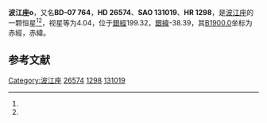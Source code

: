 {{Starbox begin
| name = 波江座ο
}}
{{Starbox observe
| epoch = [[J2000.0|J2000.0]]
| constell = [[波江座|波江座]]<ref name=SIMBAD>{{cite web
 | url=http://simbad.u-strasbg.fr/simbad/sim-id?Ident=HR+1298
 | title=Pulsating variable Star
 | publisher=Centre de Données astronomiques de Strasbourg
 | work=SIMBAD
 | accessdate=2012-07-13
 | archive-date=2020-12-02
 | archive-url=https://web.archive.org/web/20201202052953/http://simbad.u-strasbg.fr/simbad/sim-id?Ident=HR+1298
 | dead-url=no
 }}</ref><ref name=DATA>{{cite web
 | url=http://vizier.u-strasbg.fr/viz-bin/VizieR-5?-out.add=.&-source=5050&-corr=PK=HR&-out.max=9999&HR=1298
 | title=VizieR Detailed Page
 | accessdate=2012-07-13
 | archive-date=2020-12-02
 | archive-url=https://web.archive.org/web/20201202053002/http://vizier.u-strasbg.fr/viz-bin/VizieR-5?-out.add=.&-source=5050&-corr=PK%3DHR&-out.max=9999&HR=1298
 | dead-url=no
 }}</ref>
| 星官 = 
| ra = {{RA|4|11|51.9}}<ref name=SIMBAD /><ref name=DATA />
| dec = {{DEC|-6|50|15}}<ref name=SIMBAD /><ref name=DATA />
| appmag_v = 4.04<ref name=SIMBAD /><ref name=DATA />
}}
{{Starbox character
| class = F2II-III<ref name=SIMBAD /><ref name=DATA />
| b-v = 0.33<ref name=SIMBAD /><ref name=DATA />
| u-b = 0.13<ref name=SIMBAD /><ref name=DATA />
| r-i = 0.16<ref name=SIMBAD /><ref name=DATA />
| variable = 
}}
{{Starbox astrometry
| radial_v = 0.13
| prop_mo_ra = 11
| parallax = 0.033
| p_error = 
}}
{{Starbox catalog
| names =BD-07 764，[[SAO星表|SAO]] 131019，[[HD星表|HD]] 26574，[[HR星表|HR]] 1298}}
{{Starbox reference |Simbad=HR+1298}}
{{Starbox end}}

'''波江座ο'''，又名'''BD-07 764'''，'''HD 26574'''、'''SAO 131019'''、'''HR 1298'''，是[[波江座|波江座]]的一颗恒星<ref name=SIMBAD /><ref name=DATA />，视星等为4.04，位于[[銀道座標系|銀經]]199.32，[[銀道座標系|銀緯]]-38.39，其[[B1900.0|B1900.0]]坐标为赤經{{RA|4|6|59}}，赤緯{{DEC|-7|-38.39|54}}。

== 参考文献 ==
{{reflist}}

{{star-stub}}

{{波江座恒星}}
[[Category:波江座|Category:波江座]]
[[Category:HD和HDE天體|26574]]
[[Category:HR天體|1298]]
[[Category:SAO天體|131019]]